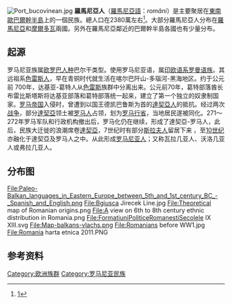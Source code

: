 {{Infobox ethnic group
|group      = 羅馬尼亞人<br>Români
|caption2 = Romanian National flag
|image     = 
|popplace= '''{{flag|Romania}}''' 16,792,868
|region1    ='''{{flagcountry|Moldova}}'''
|pop1       =73,276
|ref1       =
|region2    = {{flagcountry|Italy}}
|pop2       = 997,000
|region3    = {{flagcountry|Spain}}
|pop3       = 798,104
|region4   = {{flagcountry|USA}}
|pop4      = 518,653
|region5   = {{flagcountry|Germany}}
|pop5      = 300,000
|region6    = {{flagcountry|Ukraine}}
|pop6       = 150,989
|region7   = {{flagcountry|Canada}}
|pop7      = 79,650–192,170
|region8   = {{flagcountry|UK}}
|pop8      = 94,000
|region9   = {{flagcountry|France}}
|pop9      = 50,000
|region10   = {{flagcountry|Belgium}}
|pop10      = 45,877	
|region11    = {{flagcountry|Portugal}}
|pop11       = 39,312
|region12   = {{flagcountry|Austria}}
|pop12      = 36,000
|region13    = {{flagcountry|Serbia}}
|pop13       = 29,332
|region14   = [[南方共同市场|南方共同市场]]
|pop14      = 28,000
|region15   = {{flagcountry|Hungary}}
|pop15      = 26,345
|region16   = {{flagcountry|Greece}}
|pop16      = 25,375
|region17   = {{flagcountry|Cyprus}}
|pop17      = 24,376
|region18   = {{flagcountry|Sweden}}
|pop18      = 22,079
|region19   = {{flagcountry|Australia}}
|pop19      = 18,320
|region20   = {{flagcountry|Ireland}}
|pop20      = 17,304
|region21   = {{flagcountry|Netherlands}}
|pop21      = 16,987
|region22   = {{flagcountry|Denmark}}
|pop22      = 10,862
|region23   = {{flagcountry|Norway}}
|pop23      = 6,869
|region24   = {{flagcountry|Czech Republic}}
|pop24      = 5,069
|region25   = {{flagcountry|Switzerland}}
|pop25      = 5,000
|region26   = {{flagcountry|Russia}}
|pop26      = 3,201
|region27   = {{flagcountry|Japan}}
|pop27      = 3,300
|region28   = {{flagcountry|New Zealand}}
|pop28      = 3,100
|region29   = {{flagcountry|South Africa}}
|pop29      = 3,000
|region30   = {{flagcountry|Turkey}}
|pop30      = 1,304
|region31   = {{flagcountry|Bulgaria}}
|pop31      = 891
|region32    = {{flagcountry|Kazakhstan}}
|pop32       = 421
|languages  = [[罗马尼亚语|罗马尼亚语]]
|religions  = 大部分為'''† [[正教會|正教會]]'''（[[羅馬尼亞正教會|羅馬尼亞正教會]]）<br/>也有{{link-en|羅馬尼亞東儀天主教|Romanian Greek Catholic Church}}、[[羅馬天主教|羅馬天主教]]和[[基督新教|基督新教]]
}}
[[File:Port_bucovinean.jpg|thumb]]
'''羅馬尼亞人'''（[[羅馬尼亞語|羅馬尼亞語]]：''români''）是主要聚居在[[東南歐|東南歐]][[巴爾幹半島|巴爾幹半島]]上的一個民族。總人口在2380萬左右<ref>[http://www.ethnologue.com/language/ron]</ref>。大部分羅馬尼亞人分布在[[羅馬尼亞|羅馬尼亞]]和[[摩爾多瓦|摩爾多瓦]]兩國。另外在羅馬尼亞鄰近的巴爾幹半島各國也有少量分布。

==起源==
{{main|羅馬尼亞歷史}}
罗马尼亚族属[[欧罗巴人种|欧罗巴人种]]巴尔干类型。使用罗马尼亚语，属[[印欧语系|印欧语系]][[罗曼语族|罗曼语族]]。其远祖系[[色雷斯人|色雷斯人]]，早在青铜时代就生活在喀尔巴阡山-多瑙河-黑海地区。约于公元前 700年，达基亚-葛特人从[[色雷斯|色雷斯]]族群中分离出来。公元前70年，葛特部落酋长布雷比斯塔斯将达基亚部落和葛特部落统一起来，建立了第一个独立的奴隶制国家。[[罗马帝国|罗马帝国]]入侵时，曾遭到以国王德凯巴鲁斯为首的[[達契亞人|達契亞人]]的抵抗。经过两次[[達契亞战争|战争]]，部分[[達契亞|達契亞]]领土被[[罗马人|罗马人]]占领，划为[[罗马行省|罗马行省]]，当地居民遂被同化。271～272年罗马军队和行政机构撤出后，罗马化仍在继续，形成了達契亞-罗马人，此后，民族大迁徙的浪潮席卷[[達契亞|達契亞]]，7世纪时有部分[[斯拉夫人|斯拉夫人]]留居下来 ，至[[10世纪|10世纪]]亦融化于達契亞及罗马人之中。从此形成[[罗马尼亚人|罗马尼亚人]]；又称瓦拉几亚人、沃洛几亚人或弗拉几亚人。

== 分布图 ==
<gallery>
File:Paleo-Balkan_languages_in_Eastern_Europe_between_5th_and_1st_century_BC_-_Spanish_and_English.png
File:Bgiusca Jirecek Line.jpg
File:Theoretical map of Romanian origins.png
File:A view on 6th to 8th century ethnic distribution in Romania.png
File:FormatiuniPoliticeRomanestiSecolele IX XIII.svg
File:Map-balkans-vlachs.png
File:Romanians before WW1.jpg
File:Romania harta etnica 2011.PNG
</gallery>

==参考资料==
{{Reflist}}

{{Eastern and Oriental Orthodox Christian ethnic groups}}
{{罗马尼亚主题}}
{{Authority control}}
[[Category:欧洲族群|Category:欧洲族群]]
[[Category:罗马尼亚民族|Category:罗马尼亚民族]]